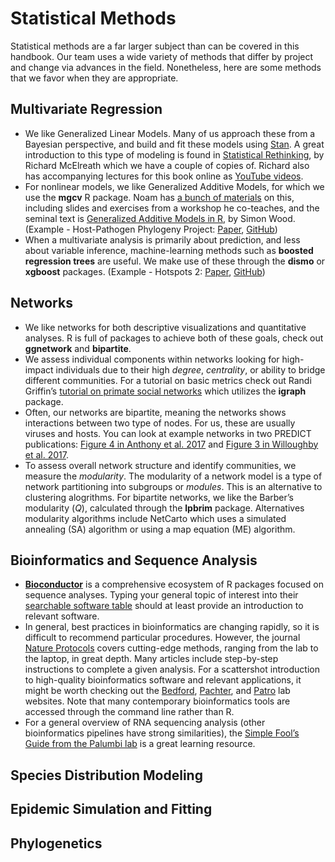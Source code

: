 # Statistical Methods

Statistical methods are a far larger subject than can be covered in this
handbook. Our team uses a wide variety of methods that differ by project and
change via advances in the field. Nonetheless, here are some methods that we
favor when they are appropriate.

## Multivariate Regression

-   We like Generalized Linear Models. Many of us approach these from a Bayesian
    perspective, and build and fit these models using
    [Stan](http://mc-stan.org/). A great introduction to this type of modeling
    is found in [Statistical
    Rethinking](http://xcelab.net/rm/statistical-rethinking/), by Richard
    McElreath which we have a couple of copies of. Richard also has accompanying
    lectures for this book online as [YouTube
    videos](https://www.youtube.com/playlist?list=PLDcUM9US4XdM9_N6XUUFrhghGJ4K25bFc).
-   For nonlinear models, we like Generalized Additive Models, for which we use
    the **mgcv** R package. Noam has [a bunch of
    materials](https://github.com/noamross/2017-11-14-noamross-gams-nyhackr) on
    this, including slides and exercises from a workshop he co-teaches, and the
    seminal text is [Generalized Additive Models in
    R](https://www.amazon.com/Generalized-Additive-Models-Introduction-Statistical/dp/1498728332/ref=redir_mobile_desktop?_encoding=UTF8&%2AVersion%2A=1&%2Aentries%2A=0),
    by Simon Wood. (Example - Host-Pathogen Phylogeny Project:
    [Paper](https://dx.doi.org/10.1038/nature22975),
    [GitHub](https://github.com/ecohealthalliance/HP3))
-   When a multivariate analysis is primarily about prediction, and less about
    variable inference, machine-learning methods such as **boosted regression
    trees** are useful. We make use of these through the **dismo** or
    **xgboost** packages. (Example - Hotspots 2:
    [Paper](https://www.nature.com/articles/s41467-017-00923-8),
    [GitHub](https://github.com/ecohealthalliance/hotspots2))

## Networks
-   We like networks for both descriptive visualizations and quantitative analyses. R is full of packages to achieve both of these goals, check out **ggnetwork** and **bipartite**.   
-   We assess individual components within networks looking for high-impact individuals due to their high *degree*, *centrality*, or ability to bridge different communities.  For a tutorial on basic metrics check out Randi Griffin's [tutorial on primate social networks](http://rgriff23.github.io/2017/04/26/primate-social-networks-in-igraph.html) which utilizes the **igraph** package.  
-  Often, our networks are bipartite, meaning the networks shows interactions between two type of nodes. For us, these are usually viruses and hosts. You can look at example networks in two PREDICT publications: [Figure 4 in Anthony et al. 2017](https://academic.oup.com/view-large/figure/88156911/vex012f4.tif/Global%20patterns%20in%20coronavirus%20diversity) and [Figure 3 in Willoughby et al. 2017](http://www.mdpi.com/1424-2818/9/3/35/htm). 
- To assess overall network structure and identify communities, we measure the *modularity*. The modularity of a network model is a type of network partitioning into subgroups or *modules*. This is an alternative to clustering alogrithms. For bipartite networks, we like the Barber's modularity (*Q*), calculated through the **lpbrim** package. Alternatives modularity algorithms include NetCarto which uses a simulated annealing (SA) algorithm or using a map equation (ME) algorithm. 

## Bioinformatics and Sequence Analysis

-   [**Bioconductor**](https://www.bioconductor.org/) is a comprehensive ecosystem of R packages focused on sequence analyses. Typing your general topic of interest into their [searchable software table](https://www.bioconductor.org/packages/release/BiocViews.html#___Software) should at least provide an introduction to relevant software.
-   In general, best practices in bioinformatics are changing rapidly, so it is difficult to recommend particular procedures. However, the journal [Nature Protocols](https://www.nature.com/nprot/) covers cutting-edge methods, ranging from the lab to the laptop, in great depth. Many articles include step-by-step instructions to complete a given analysis. For a scattershot introduction to high-quality bioinformatics software and relevant applications, it might be worth checking out the [Bedford](http://bedford.io/projects/), [Pachter](http://pachterlab.github.io/software.html), and [Patro](http://combine-lab.github.io/software/) lab websites. Note that many contemporary bioinformatics tools are accessed through the command line rather than R.
-   For a general overview of RNA sequencing analysis (other bioinformatics pipelines have strong similarities), the [Simple Fool's Guide from the Palumbi lab](http://sfg.stanford.edu/index.html) is a great learning resource.

## Species Distribution Modeling

## Epidemic Simulation and Fitting

## Phylogenetics

